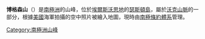 {{Coord|72|12|S|99|0|W|source:GNIS|display=title}}

'''博格森山'''（{{lang-en|Mount Borgeson}}）是[[南極洲|南極洲]]的山峰，位於[[埃爾斯沃思地|埃爾斯沃思地]]的[[瑟斯頓島|瑟斯頓島]]，屬於[[沃克山脈|沃克山脈]]的一部分，根據[[美國|美國]]海軍拍攝的空中照片被繪入地圖，現時由[[南極條約體系|南極條約體系]]管理。

{{Antarctica-geo-stub}}
[[Category:南極洲山峰|Category:南極洲山峰]]